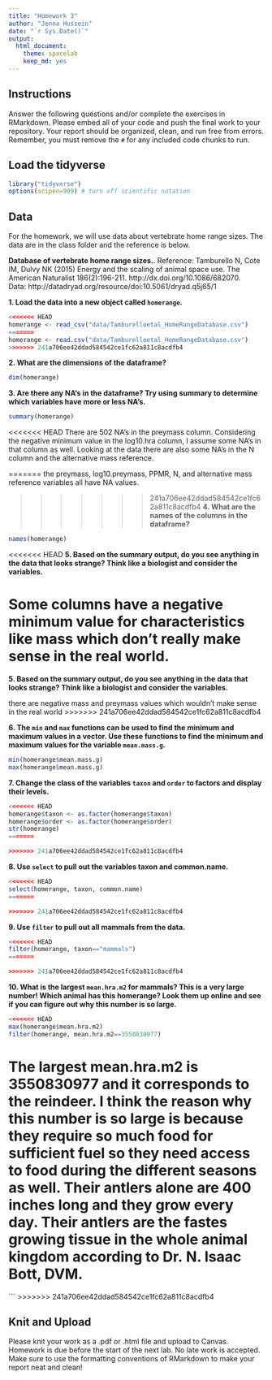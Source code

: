 ```yaml
---
title: "Homework 3"
author: "Jenna Hussein"
date: "`r Sys.Date()`"
output:
  html_document: 
    theme: spacelab
    keep_md: yes
---
```


## Instructions
Answer the following questions and/or complete the exercises in RMarkdown. Please embed all of your code and push the final work to your repository. Your report should be organized, clean, and run free from errors. Remember, you must remove the `#` for any included code chunks to run.  

## Load the tidyverse
```r
library("tidyverse")
options(scipen=999) # turn off scientific notation
```

## Data
For the homework, we will use data about vertebrate home range sizes. The data are in the class folder and the reference is below.  

**Database of vertebrate home range sizes.**. 
Reference: Tamburello N, Cote IM, Dulvy NK (2015) Energy and the scaling of animal space use. The American Naturalist 186(2):196-211. http://dx.doi.org/10.1086/682070.  
Data: http://datadryad.org/resource/doi:10.5061/dryad.q5j65/1  

**1. Load the data into a new object called `homerange`.**
```r
<<<<<<< HEAD
homerange <- read_csv("data/Tamburelloetal_HomeRangeDatabase.csv")
=======
homerange <- read.csv("data/Tamburelloetal_HomeRangeDatabase.csv")
>>>>>>> 241a706ee42ddad584542ce1fc62a811c8acdfb4
```

**2. What are the dimensions of the dataframe?**  
```r
dim(homerange)
```

**3. Are there any NA's in the dataframe? Try using summary to determine which variables have more or less NA's.**
```r
summary(homerange)
```
<<<<<<< HEAD
There are 502 NA's in the preymass column. Considering the negative minimum value in the log10.hra column, I assume some NA's in that column as well. Looking at the data there are also some NA's in the N column and the alternative mass reference.
 
=======
the preymass, log10.preymass, PPMR, N, and alternative mass reference variables all have NA values. 

>>>>>>> 241a706ee42ddad584542ce1fc62a811c8acdfb4
**4. What are the names of the columns in the dataframe?**
```r
names(homerange)
```

<<<<<<< HEAD
**5. Based on the summary output, do you see anything in the data that looks strange? Think like a biologist and consider the variables.** 

Some columns have a negative minimum value for characteristics like mass which don't really make sense in the real world.
=======
**5. Based on the summary output, do you see anything in the data that looks strange? Think like a biologist and consider the variables.**  

there are negative mass and preymass values which wouldn't make sense in the real world
>>>>>>> 241a706ee42ddad584542ce1fc62a811c8acdfb4

**6. The `min` and `max` functions can be used to find the minimum and maximum values in a vector. Use these functions to find the minimum and maximum values for the variable `mean.mass.g`.**  
```r
min(homerange$mean.mass.g)
max(homerange$mean.mass.g)
```

**7. Change the class of the variables `taxon` and `order` to factors and display their levels.**  
```r
<<<<<<< HEAD
homerange$taxon <- as.factor(homerange$taxon)
homerange$order <- as.factor(homerange$order)
str(homerange)
=======

>>>>>>> 241a706ee42ddad584542ce1fc62a811c8acdfb4
```

**8. Use `select` to pull out the variables taxon and common.name.**  
```r
<<<<<<< HEAD
select(homerange, taxon, common.name)
=======

>>>>>>> 241a706ee42ddad584542ce1fc62a811c8acdfb4
```

**9. Use `filter` to pull out all mammals from the data.**
```r
<<<<<<< HEAD
filter(homerange, taxon=="mammals")
=======

>>>>>>> 241a706ee42ddad584542ce1fc62a811c8acdfb4
```

**10. What is the largest `mean.hra.m2` for mammals? This is a very large number! Which animal has this homerange? Look them up online and see if you can figure out why this number is so large.**
```r
<<<<<<< HEAD
max(homerange$mean.hra.m2)
filter(homerange, mean.hra.m2==3550830977)
```
The largest mean.hra.m2 is 3550830977 and it corresponds to the reindeer. I think the reason why this number is so large is because they require so much food for sufficient fuel so they need access to food during the different seasons as well. Their antlers alone are 400 inches long and they grow every day. Their antlers are the fastes growing tissue in the whole animal kingdom according to Dr. N. Isaac Bott, DVM. 
=======

```
>>>>>>> 241a706ee42ddad584542ce1fc62a811c8acdfb4

## Knit and Upload
Please knit your work as a .pdf or .html file and upload to Canvas. Homework is due before the start of the next lab. No late work is accepted. Make sure to use the formatting conventions of RMarkdown to make your report neat and clean!  